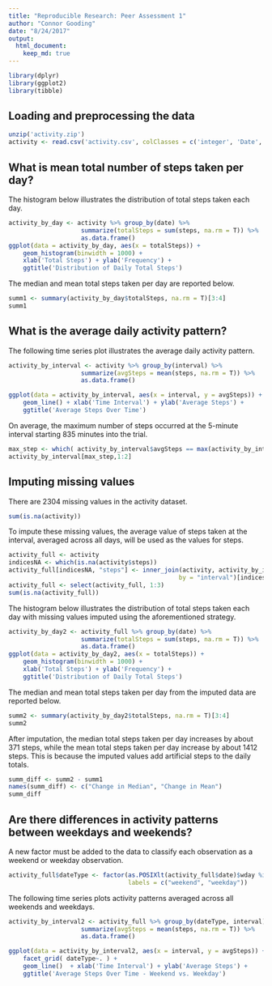```yaml
---
title: "Reproducible Research: Peer Assessment 1"
author: "Connor Gooding"
date: "8/24/2017"
output: 
  html_document:
    keep_md: true
---
```



```r
library(dplyr)
library(ggplot2)
library(tibble)
```

## Loading and preprocessing the data
```r
unzip('activity.zip')
activity <- read.csv('activity.csv', colClasses = c('integer', 'Date', 'integer'))
```

## What is mean total number of steps taken per day?

The histogram below illustrates the distribution of total steps taken each day.
```r
activity_by_day <- activity %>% group_by(date) %>% 
                    summarize(totalSteps = sum(steps, na.rm = T)) %>%
                    as.data.frame()
ggplot(data = activity_by_day, aes(x = totalSteps)) + 
    geom_histogram(binwidth = 1000) +
    xlab('Total Steps') + ylab('Frequency') +
    ggtitle('Distribution of Daily Total Steps')
```

The median and mean total steps taken per day are reported below.
```r
summ1 <- summary(activity_by_day$totalSteps, na.rm = T)[3:4]
summ1
```

## What is the average daily activity pattern?

The following time series plot illustrates the average daily activity pattern.
```r
activity_by_interval <- activity %>% group_by(interval) %>% 
                    summarize(avgSteps = mean(steps, na.rm = T)) %>%
                    as.data.frame()

ggplot(data = activity_by_interval, aes(x = interval, y = avgSteps)) + 
    geom_line() + xlab('Time Interval') + ylab('Average Steps') + 
    ggtitle('Average Steps Over Time')
```

On average, the maximum number of steps occurred at the 5-minute interval starting 835 minutes into the trial.

```r
max_step <- which( activity_by_interval$avgSteps == max(activity_by_interval$avgSteps) )
activity_by_interval[max_step,1:2]
```

## Imputing missing values

There are 2304 missing values in the activity dataset. 

```r
sum(is.na(activity))
```

To impute these missing values, the average value of steps taken at the interval, averaged across all days, will be used as the values for steps.

```r
activity_full <- activity
indicesNA <- which(is.na(activity$steps))
activity_full[indicesNA, "steps"] <- inner_join(activity, activity_by_interval, 
                                               by = "interval")[indicesNA, "avgSteps"]
activity_full <- select(activity_full, 1:3)
sum(is.na(activity_full))
```

The histogram below illustrates the distribution of total steps taken each day with missing values imputed using the aforementioned strategy. 

```r
activity_by_day2 <- activity_full %>% group_by(date) %>% 
                    summarize(totalSteps = sum(steps, na.rm = T)) %>%
                    as.data.frame()
ggplot(data = activity_by_day2, aes(x = totalSteps)) + 
    geom_histogram(binwidth = 1000) +
    xlab('Total Steps') + ylab('Frequency') +
    ggtitle('Distribution of Daily Total Steps')
```

The median and mean total steps taken per day from the imputed data are reported below. 

```r
summ2 <- summary(activity_by_day2$totalSteps, na.rm = T)[3:4]
summ2
```

After imputation, the median total steps taken per day increases by about 371 steps, while the mean total steps taken per day increase by about 1412 steps. This is because the imputed values add artificial steps to the daily totals.

```r
summ_diff <- summ2 - summ1
names(summ_diff) <- c("Change in Median", "Change in Mean")
summ_diff
```

## Are there differences in activity patterns between weekdays and weekends?

A new factor must be added to the data to classify each observation as a weekend or weekday observation.

```r
activity_full$dateType <- factor(as.POSIXlt(activity_full$date)$wday %in% 1:5, 
                                 labels = c("weekend", "weekday"))
```

The following time series plots activity patterns averaged across all weekends and weekdays.

```r
activity_by_interval2 <- activity_full %>% group_by(dateType, interval) %>% 
                    summarize(avgSteps = mean(steps, na.rm = T)) %>%
                    as.data.frame()

ggplot(data = activity_by_interval2, aes(x = interval, y = avgSteps)) + 
    facet_grid( dateType~. ) +
    geom_line()  + xlab('Time Interval') + ylab('Average Steps') + 
    ggtitle('Average Steps Over Time - Weekend vs. Weekday')
```

